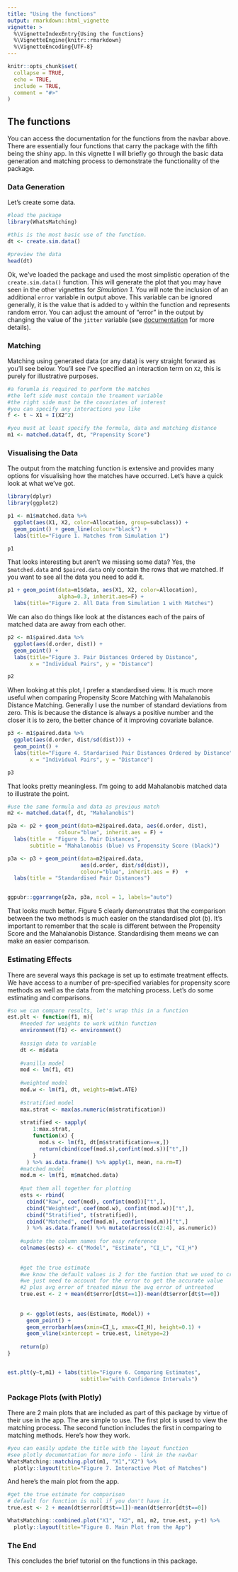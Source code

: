 ```yaml
---
title: "Using the functions"
output: rmarkdown::html_vignette
vignette: >
  %\VignetteIndexEntry{Using the functions}
  %\VignetteEngine{knitr::rmarkdown}
  %\VignetteEncoding{UTF-8}
---
```


```r
knitr::opts_chunk$set(
  collapse = TRUE,
  echo = TRUE,
  include = TRUE,
  comment = "#>"
)
```

## The functions

You can access the documentation for the functions from the navbar above. There are essentially four functions that carry the package with the fifth being the shiny app. In this vignette I will briefly go through the basic data generation and matching process to demonstrate the functionality of the package.

### Data Generation

Let's create some data.

```r
#load the package
library(WhatsMatching)

#this is the most basic use of the function.
dt <- create.sim.data()

#preview the data
head(dt)
```

Ok, we've loaded the package and used the most simplistic operation of the `create.sim.data()` function. This will generate the plot that you may have seen in the other vignettes for *Simulation 1*. You will note the inclusion of an additional `error` variable in output above. This variable can be ignored generally, it is the value that is added to `y` within the function and represents random error. You can adjust the amount of "error" in the output by changing the value of the `jitter` variable (see [documentation](reference/create.sim.data.html) for more details).

### Matching

Matching using generated data (or any data) is very straight forward as you'll see below. You'll see I've specified an interaction term on `X2`, this is purely for illustrative purposes.

```r
#a forumla is required to perform the matches
#the left side must contain the treament variable
#the right side must be the covariates of interest
#you can specify any interactions you like
f <- t ~ X1 + I(X2^2)

#you must at least specify the formula, data and matching distance
m1 <- matched.data(f, dt, "Propensity Score")

```

### Visualising the Data

The output from the matching function is extensive and provides many options for visualising how the matches have occurred. Let's have a quick look at what we've got.

```r
library(dplyr)
library(ggplot2)

p1 <- m1$matched.data %>% 
  ggplot(aes(X1, X2, color=Allocation, group=subclass)) + 
  geom_point() + geom_line(colour="black") + 
  labs(title="Figure 1. Matches from Simulation 1")

p1

```

That looks interesting but aren't we missing some data? Yes, the `$matched.data` and `$paired.data` only contain the rows that we matched. If you want to see all the data you need to add it.

```r
p1 + geom_point(data=m1$data, aes(X1, X2, color=Allocation),
                alpha=0.3, inherit.aes=F) +
  labs(title="Figure 2. All Data from Simulation 1 with Matches")
```

We can also do things like look at the distances each of the pairs of matched data are away from each other.

```r

p2 <- m1$paired.data %>% 
  ggplot(aes(d.order, dist)) +
  geom_point() + 
  labs(title="Figure 3. Pair Distances Ordered by Distance",
       x = "Individual Pairs", y = "Distance")

p2
```

When looking at this plot, I prefer a standardised view. It is much more useful when comparing Propensity Score Matching with Mahalanobis Distance Matching. Generally I use the number of standard deviations from zero. This is because the distance is always a positive number and the closer it is to zero, the better chance of it improving covariate balance.

```r

p3 <- m1$paired.data %>% 
  ggplot(aes(d.order, dist/sd(dist))) +
  geom_point() + 
  labs(title="Figure 4. Stardarised Pair Distances Ordered by Distance",
       x = "Individual Pairs", y = "Distance")

p3
```

That looks pretty meaningless. I'm going to add Mahalanobis matched data to illustrate the point.

```r
#use the same formula and data as previous match
m2 <- matched.data(f, dt, "Mahalanobis")

p2a <- p2 + geom_point(data=m2$paired.data, aes(d.order, dist), 
                colour="blue", inherit.aes = F) +
  labs(title = "Figure 5. Pair Distances", 
       subtitle = "Mahalanobis (blue) vs Propensity Score (black)")

p3a <- p3 + geom_point(data=m2$paired.data, 
                       aes(d.order, dist/sd(dist)), 
                       colour="blue", inherit.aes = F)  +
  labs(title = "Standardised Pair Distances")


ggpubr::ggarrange(p2a, p3a, ncol = 1, labels="auto")

```

That looks much better. Figure 5 clearly demonstrates that the comparison between the two methods is much easier on the standardised plot (b). It's important to remember that the scale is different between the Propensity Score and the Mahalanobis Distance. Standardising them means we can make an easier comparison.

### Estimating Effects

There are several ways this package is set up to estimate treatment effects. We have access to a number of pre-specified variables for propensity score methods as well as the data from the matching process. Let's do some estimating and comparisons.

```r

#so we can compare results, let's wrap this in a function
est.plt <- function(f1, m){
    #needed for weights to work within function 
    environment(f1) <- environment()
    
    #assign data to variable
    dt <- m$data
    
    #vanilla model
    mod <- lm(f1, dt)
    
    #weighted model
    mod.w <- lm(f1, dt, weights=m$wt.ATE)
    
    #stratified model
    max.strat <- max(as.numeric(m$stratification))
    
    stratified <- sapply(
        1:max.strat, 
        function(x) {
          mod.s <- lm(f1, dt[m$stratification==x,])
          return(cbind(coef(mod.s),confint(mod.s))["t",])
        }  
      ) %>% as.data.frame() %>% apply(1, mean, na.rm=T)
    #matched model
    mod.m <- lm(f1, m$matched.data)
    
    #put them all together for plotting
    ests <- rbind(
      cbind("Raw", coef(mod), confint(mod))["t",],
      cbind("Weighted", coef(mod.w), confint(mod.w))["t",],
      cbind("Stratified", t(stratified)),
      cbind("Matched", coef(mod.m), confint(mod.m))["t",]
      ) %>% as.data.frame() %>% mutate(across(c(2:4), as.numeric))
    
    #update the column names for easy reference
    colnames(ests) <- c("Model", "Estimate", "CI_L", "CI_H")
    
    
    #get the true estimate
    #we know the default values is 2 for the funtion that we used to create the data.
    #we just need to account for the error to get the accurate value
    #2 plus avg error of treated minus the avg error of untreated
    true.est <- 2 + mean(dt$error[dt$t==1])-mean(dt$error[dt$t==0])
    
    
    p <- ggplot(ests, aes(Estimate, Model)) + 
      geom_point() + 
      geom_errorbarh(aes(xmin=CI_L, xmax=CI_H), height=0.1) +
      geom_vline(xintercept = true.est, linetype=2)
    
    return(p)
}


est.plt(y~t,m1) + labs(title="Figure 6. Comparing Estimates",
                       subtitle="with Confidence Intervals") 
```

### Package Plots (with Plotly)

There are 2 main plots that are included as part of this package by virtue of their use in the app. The are simple to use. The first plot is used to view the matching process. The second function includes the first in comparing to matching methods. Here's how they work.

```r
#you can easily update the title with the layout function
#see plotly documentation for more info - link in the navbar
WhatsMatching::matching.plot(m1, "X1","X2") %>% 
  plotly::layout(title="Figure 7. Interactive Plot of Matches")
```

And here's the main plot from the app.

```r
#get the true estimate for comparison
# default for function is null if you don't have it.
true.est <- 2 + mean(dt$error[dt$t==1])-mean(dt$error[dt$t==0])

WhatsMatching::combined.plot("X1", "X2", m1, m2, true.est, y~t) %>%
  plotly::layout(title="Figure 8. Main Plot from the App")

```

### The End

This concludes the brief tutorial on the functions in this package.
